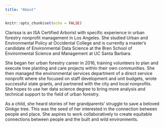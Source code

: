 ```yaml
---
title: "About"
---
```


```r
knitr::opts_chunk$set(echo = FALSE)
```

Clarissa is an ISA Certified Arborist with specific experience in urban forestry nonprofit management in Los Angeles. She studied Urban and Environmental Policy at Occidental College and is currently a master’s candidate of Environmental Data Science at the Bren School of Environmental Science and Management at UC Santa Barbara.  

She began her urban forestry career in 2016, training volunteers to plan and execute tree planting and care projects within their own communities. She then managed the environmental services department of a direct service nonprofit where she focused on staff development and unit budgets, wrote successful state grants, and partnered with the city and local nonprofits. She hopes to use her data science degree to bring more analysis and technical support to the field of urban forestry.  

As a child, she heard stories of her grandparents’ struggle to save a beloved Ginkgo tree. This was the seed of her interested in the connection between people and place. She aspires to work collaboratively to create equitable connections between people and the built and wild environments.